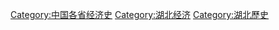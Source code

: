 [[Category:中国各省经济史|Category:中国各省经济史]]
[[Category:湖北经济|Category:湖北经济]]
[[Category:湖北歷史|Category:湖北歷史]]